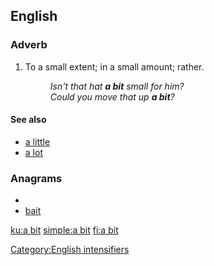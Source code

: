 {{also|bit}}
==English==

===Adverb===
{{en-adv|pos=[[a]] [[bit]]|-}}

# To a small extent; in a small amount; rather.
#: ''Isn't that hat '''a bit''' small for him?''
#: ''Could you move that up '''a bit'''?''

====See also====
* [[a little]]
* [[a lot]]

===Anagrams===
* {{alphagram|abit}}
* [[bait#English|bait]]

[[Category:English intensifiers]]
[[ku:a bit]]
[[simple:a bit]]
[[fi:a bit]]
